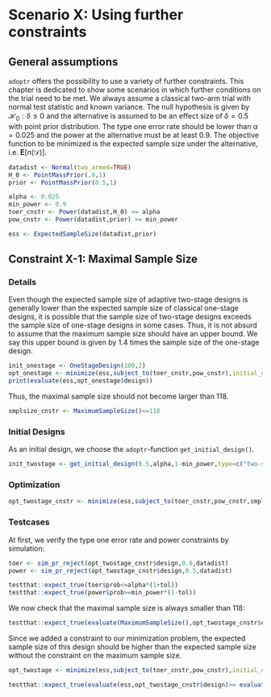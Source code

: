 # Scenario X: Using further constraints

## General assumptions

`adoptr` offers the possibility to use a variety of further constraints. This chapter is dedicated to show some scenarios in which further conditions on the trial need to be met. We always assume a classical two-arm trial with normal test statistic and known variance. The null hypothesis is given by $\mathcal{H}_0: \delta \leq 0$ and the alternative is assumed to be an effect size of $\delta=0.5$ with point prior distribution. The type one error rate should be lower than $\alpha=0.025$ and the power at the alternative must be at least $0.9$. The objective function to be minimized is the expected sample size under the alternative, i.e. $\boldsymbol{E}\big[n(\mathcal{D})\big]$. 
```r
datadist <- Normal(two_armed=TRUE)
H_0 <- PointMassPrior(.0,1)
prior <- PointMassPrior(0.5,1)

alpha <- 0.025
min_power <- 0.9
toer_cnstr <- Power(datadist,H_0) <= alpha
pow_cnstr <- Power(datadist,prior) >= min_power

ess <- ExpectedSampleSize(datadist,prior)
```

## Constraint X-1: Maximal Sample Size

### Details

Even though the expected sample size of adaptive two-stage designs is generally lower than the expected sample size of classical one-stage designs, it is possible that the sample size of two-stage designs exceeds the sample size of one-stage designs in some cases. Thus, it is not absurd to assume that the maximum sample size should have an upper bound. We say this upper bound is given by $1.4$ times the sample size of the one-stage design.

```r
init_onestage <- OneStageDesign(100,2)
opt_onestage <- minimize(ess,subject_to(toer_cnstr,pow_cnstr),initial_design = init_onestage)
print(evaluate(ess,opt_onestage$design))
```

Thus, the maximal sample size should not become larger than $118$.
```r
smplsize_cnstr <- MaximumSampleSize()<=118
```

### Initial Designs
As an initial design, we choose the `adoptr`-function `get_initial_design()`. 
```r
init_twostage <- get_initial_design(0.5,alpha,1-min_power,type=c("two-stage"),dist=datadist)
```

### Optimization
```r
opt_twostage_cnstr <- minimize(ess,subject_to(toer_cnstr,pow_cnstr,smplsize_cnstr),initial_design = init_twostage)
```

### Testcases

At first, we verify the type one error rate and power constraints by simulation:

```r
toer <- sim_pr_reject(opt_twostage_cnstr$design,0.0,datadist)
power <- sim_pr_reject(opt_twostage_cnstr$design,0.5,datadist)

testthat::expect_true(toer$prob<=alpha*(1+tol))
testthat::expect_true(power$prob>=min_power*(1-tol))
```

We now check that the maximal sample size is always smaller than $118$:
```r
testthat::expect_true(evaluate(MaximumSampleSize(),opt_twostage_cnstr$design)<=118)
```

Since we added a constraint to our minimization problem, the expected sample size of this design should be higher than the expected sample size without the constraint on the maximum sample size.

```r
opt_twostage <- minimize(ess,subject_to(toer_cnstr,pow_cnstr),initial_design = init_twostage)

testthat::expect_true(evaluate(ess,opt_twostage_cnstr$design)>= evaluate(ess,opt_twostage$design))
```



